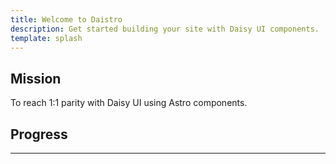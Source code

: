 ```yaml
---
title: Welcome to Daistro
description: Get started building your site with Daisy UI components.
template: splash
---
```



<FrontHero />

<style>{`
  /* Hide Starlight's automatic page title only on this page */
  [data-page-title] { display: none; }
  .content-panel .sl-container > h1#_top { display: none; }
  .content-panel .sl-container { padding-block: 0; }
`}</style>

## Mission

To reach 1:1 parity with Daisy UI using Astro components.

## Progress

---


<DaistroProgress />
